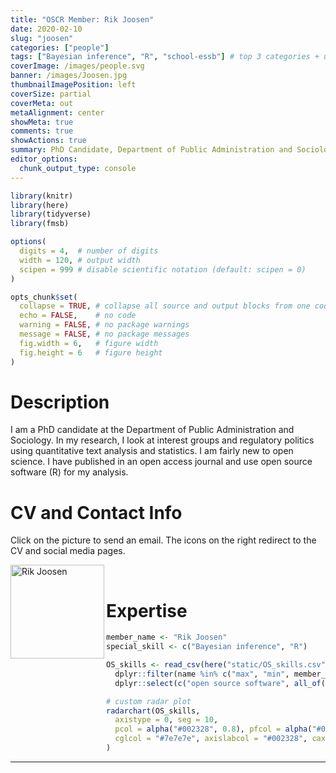 ```yaml
---
title: "OSCR Member: Rik Joosen"
date: 2020-02-10
slug: "joosen"
categories: ["people"]
tags: ["Bayesian inference", "R", "school-essb"] # top 3 categories + unique + school
coverImage: /images/people.svg
banner: /images/Joosen.jpg
thumbnailImagePosition: left
coverSize: partial
coverMeta: out
metaAlignment: center
showMeta: true
comments: true
showActions: true
summary: PhD Candidate, Department of Public Administration and Sociology, ESSB
editor_options: 
  chunk_output_type: console
---
```


```r

library(knitr)
library(here)
library(tidyverse)
library(fmsb)

options(
  digits = 4,  # number of digits
  width = 120, # output width
  scipen = 999 # disable scientific notation (default: scipen = 0)
)

opts_chunk$set(
  collapse = TRUE, # collapse all source and output blocks from one code chunk into a single block
  echo = FALSE,    # no code
  warning = FALSE, # no package warnings
  message = FALSE, # no package messages
  fig.width = 6,   # figure width
  fig.height = 6   # figure height
)

```

# Description

I am a PhD candidate at the Department of Public Administration and Sociology. In my research, I look at interest groups and regulatory politics using quantitative text analysis and statistics. I am fairly new to open science. I have published in an open access journal and use open source software (R) for my analysis.

# CV and Contact Info

Click on the picture to send an email. The icons on the right redirect to the CV and social media pages.

<!-- EMAIL -->
<p>
  <a href="mailto:joosen@essb.eur.nl">
  <img border="0" alt="Rik Joosen" src="/images/Joosen.jpg" width="150" height="150" align="left">
  </a>
</p>

<!-- CV -->
<p align="center">
  <a href="https://www.linkedin.com/in/rik-joosen-34041531/" class="fa fa-file fa-2x" style="color:#00B969;">
  </a>
</p>

<!-- RESEARCHGATE -->
<p align="center">
  <a href="https://www.researchgate.net/profile/Rik_Joosen" class="ai ai-researchgate fa-2x" style="color:#000000;">
  </a>
</p>

<!-- ORCID -->
<p align="center">
  <a href="https://orcid.org/0000-0002-0047-6098" class="ai ai-orcid fa-2x" style="color:#000000;">
  </a>
</p>

<BR>

# Expertise

```r

member_name <- "Rik Joosen"
special_skill <- c("Bayesian inference", "R")

OS_skills <- read_csv(here("static/OS_skills.csv")) %>%
  dplyr::filter(name %in% c("max", "min", member_name)) %>%
  dplyr::select(c("open source software", all_of(special_skill), "data sharing", "data management", "preregistration", "open access", "reproducible analysis"))

# custom radar plot
radarchart(OS_skills,
  axistype = 0, seg = 10,
  pcol = alpha("#002328", 0.8), pfcol = alpha("#00B969", 0.6), plwd = 4, centerzero = TRUE, # polygon
  cglcol = "#7e7e7e", axislabcol = "#002328", caxislabels = seq(0, 10, 2), cglwd = 0.8 # grid
)

```

***


